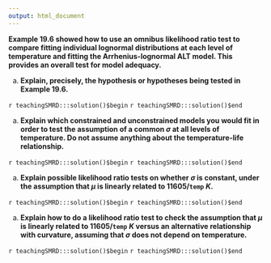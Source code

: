 ```yaml
---
output: html_document
---
```


__Example 19.6 showed how to use an omnibus likelihood ratio test to compare fitting individual lognormal distributions at each level of temperature and fitting the Arrhenius-lognormal ALT model.  This provides an overall test for model adequacy.__

a. __Explain, precisely, the hypothesis or hypotheses being tested in Example 19.6.__ 

`r teachingSMRD:::solution()$begin`
`r teachingSMRD:::solution()$end`

a. __Explain which constrained and unconstrained models you would fit in order to test the assumption of a common $\sigma$ at all levels of temperature. Do not assume anything about the temperature-life relationship.__

`r teachingSMRD:::solution()$begin`
`r teachingSMRD:::solution()$end`

a. __Explain possible likelihood ratio tests on whether $\sigma$ is constant, under the assumption that $\mu$ is linearly related to $11605/\mathtt{temp}\;K$.__

`r teachingSMRD:::solution()$begin`
`r teachingSMRD:::solution()$end`

a. __Explain how to do a likelihood ratio test to check the assumption that $\mu$ is linearly related to $11605/\mathtt{temp}\;K$ versus an alternative relationship with curvature, assuming that $\sigma$ does not depend on temperature.__

`r teachingSMRD:::solution()$begin`
`r teachingSMRD:::solution()$end`
